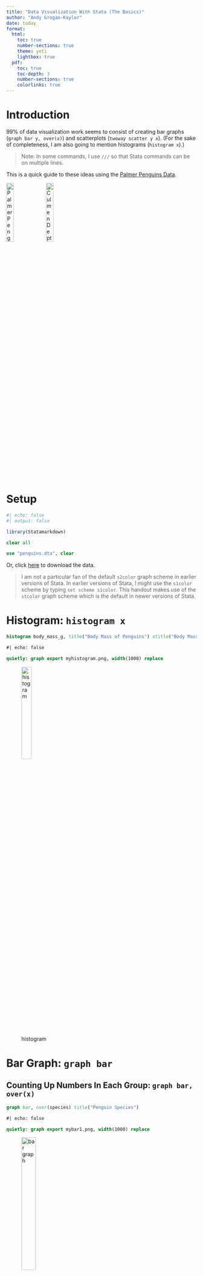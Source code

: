 ```yaml
---
title: "Data Visualization With Stata (The Basics)"
author: "Andy Grogan-Kaylor"
date: today
format:
  html:
    toc: true
    number-sections: true
    theme: yeti
    lightbox: true
  pdf:
    toc: true
    toc-depth: 3
    number-sections: true
    colorlinks: true
---
```


# Introduction 

99% of data visualization work seems to consist of creating bar graphs (`graph bar y, over(x)`) and scatterplots (`twoway scatter y x`). (For the sake of completeness, I am also going to mention histograms (`histogram x`).)  

> Note: In some commands, I use `///` so that Stata commands can be on multiple lines.

This is a quick guide to these ideas using the [Palmer Penguins Data](https://github.com/allisonhorst/palmerpenguins/blob/master/README.md).

![Palmer Penguins Illustration from @allison_horst](lter_penguins.png){width=20%}  ![Culmen Depth from @allison_horst](culmen_depth.png){width=20%}

# Setup

```r
#| echo: false
#| output: false

library(Statamarkdown)

```


```stata

clear all

use "penguins.dta", clear

```

Or, click [here](https://github.com/agrogan1/Stata/raw/master/data-visualization-with-Stata-the-basics/penguins.dta) to download the data. 

> I am not a particular fan of the default `s2color` graph scheme in earlier versions of Stata.  In earlier versions of Stata, I might use the `s1color` scheme by typing `set scheme s1color`. This handout makes use of the `stcolor` graph scheme which is the default in newer versions of Stata.

# Histogram: `histogram x`

```stata

histogram body_mass_g, title("Body Mass of Penguins") xtitle("Body Mass")

```

```stata
#| echo: false

quietly: graph export myhistogram.png, width(1000) replace

```

![histogram](myhistogram.png){width=25%}

# Bar Graph: `graph bar`

## Counting Up Numbers In Each Group: `graph bar, over(x)`

```stata

graph bar, over(species) title("Penguin Species")

```

```stata
#| echo: false

quietly: graph export mybar1.png, width(1000) replace

```

![bar graph](mybar1.png){width=30%}

## Average Of A Continuous Variable Across Groups: `graph bar y, over(x)`

```stata

graph bar body_mass_g, over(species) title("Body Mass of Penguin Species")

```

```stata
#| echo: false

quietly: graph export mybar2.png, width(1000) replace

```

![bar graph](mybar2.png){width=30%}


# Scatterplot: `twoway scatter y x`

```stata

twoway scatter culmen_length_mm body_mass_g, ///
title("Penguin Culmen Length by Body Mass") /// 
xtitle("Body Mass") ///
ytitle("Culmen Length")

```

```stata
#| echo: false

quietly: graph export myscatter.png, width(1000) replace

```

![scatterplot](myscatter.png){width=30%}

# Linear Fit: `twoway lfit y x`

```stata

twoway lfit culmen_length_mm body_mass_g, ///
title("Penguin Culmen Length by Body Mass") /// 
xtitle("Body Mass") ///
ytitle("Culmen Length")

```

```stata
#| echo: false

quietly: graph export mylinear.png, width(1000) replace

```

![scatterplot](mylinear.png){width=30%}
